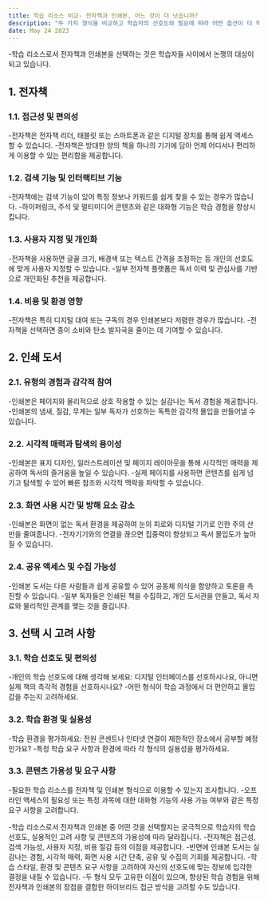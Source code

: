 ```yaml
---
title: 학습 리소스 비교- 전자책과 인쇄본, 어느 것이 더 낫습니까?
description: "두 가지 형식을 비교하고 학습자의 선호도와 필요에 따라 어떤 옵션이 더 적합한지 결정하는 데 도움이 되는 인사이트를 제공합니다."
date: May 24 2023
---
```


-학습 리소스로서 전자책과 인쇄본을 선택하는 것은 학습자들 사이에서 논쟁의 대상이 되고 있습니다. 


## 1. 전자책
### 1.1. 접근성 및 편의성


-전자책은 전자책 리더, 태블릿 또는 스마트폰과 같은 디지털 장치를 통해 쉽게 액세스할 수 있습니다.
-전자책은 방대한 양의 책을 하나의 기기에 담아 언제 어디서나 편리하게 이용할 수 있는 편리함을 제공합니다.
### 1.2. 검색 기능 및 인터랙티브 기능


-전자책에는 검색 기능이 있어 특정 정보나 키워드를 쉽게 찾을 수 있는 경우가 많습니다.
-하이퍼링크, 주석 및 멀티미디어 콘텐츠와 같은 대화형 기능은 학습 경험을 향상시킵니다.
### 1.3. 사용자 지정 및 개인화


-전자책을 사용하면 글꼴 크기, 배경색 또는 텍스트 간격을 조정하는 등 개인의 선호도에 맞게 사용자 지정할 수 있습니다.
-일부 전자책 플랫폼은 독서 이력 및 관심사를 기반으로 개인화된 추천을 제공합니다.
### 1.4. 비용 및 환경 영향


-전자책은 특히 디지털 대여 또는 구독의 경우 인쇄본보다 저렴한 경우가 많습니다.
-전자책을 선택하면 종이 소비와 탄소 발자국을 줄이는 데 기여할 수 있습니다.
## 2. 인쇄 도서
### 2.1. 유형의 경험과 감각적 참여


-인쇄본은 페이지와 물리적으로 상호 작용할 수 있는 실감나는 독서 경험을 제공합니다.
-인쇄본의 냄새, 질감, 무게는 일부 독자가 선호하는 독특한 감각적 몰입을 만들어낼 수 있습니다.
### 2.2. 시각적 매력과 탐색의 용이성


-인쇄본은 표지 디자인, 일러스트레이션 및 페이지 레이아웃을 통해 시각적인 매력을 제공하여 독서의 즐거움을 높일 수 있습니다.
-실제 페이지를 사용하면 콘텐츠를 쉽게 넘기고 탐색할 수 있어 빠른 참조와 시각적 맥락을 파악할 수 있습니다.
### 2.3. 화면 사용 시간 및 방해 요소 감소


-인쇄본은 화면이 없는 독서 환경을 제공하여 눈의 피로와 디지털 기기로 인한 주의 산만을 줄여줍니다.
-전자기기와의 연결을 끊으면 집중력이 향상되고 독서 몰입도가 높아질 수 있습니다.
### 2.4. 공유 액세스 및 수집 가능성


-인쇄본 도서는 다른 사람들과 쉽게 공유할 수 있어 공동체 의식을 함양하고 토론을 촉진할 수 있습니다.
-일부 독자들은 인쇄된 책을 수집하고, 개인 도서관을 만들고, 독서 자료와 물리적인 관계를 맺는 것을 즐깁니다.
## 3. 선택 시 고려 사항
### 3.1. 학습 선호도 및 편의성


-개인의 학습 선호도에 대해 생각해 보세요: 디지털 인터페이스를 선호하시나요, 아니면 실제 책의 촉각적 경험을 선호하시나요?
-어떤 형식이 학습 과정에서 더 편안하고 몰입감을 주는지 고려하세요.
### 3.2. 학습 환경 및 실용성


-학습 환경을 평가하세요: 전원 콘센트나 인터넷 연결이 제한적인 장소에서 공부할 예정인가요?
-특정 학습 요구 사항과 환경에 따라 각 형식의 실용성을 평가하세요.
### 3.3. 콘텐츠 가용성 및 요구 사항


-필요한 학습 리소스를 전자책 및 인쇄본 형식으로 이용할 수 있는지 조사합니다.
-오프라인 액세스의 필요성 또는 특정 과목에 대한 대화형 기능의 사용 가능 여부와 같은 특정 요구 사항을 고려합니다.

-학습 리소스로서 전자책과 인쇄본 중 어떤 것을 선택할지는 궁극적으로 학습자의 학습 선호도, 실용적인 고려 사항 및 콘텐츠의 가용성에 따라 달라집니다. 
-전자책은 접근성, 검색 가능성, 사용자 지정, 비용 절감 등의 이점을 제공합니다. 
-반면에 인쇄본 도서는 실감나는 경험, 시각적 매력, 화면 사용 시간 단축, 공유 및 수집의 기회를 제공합니다. 
-학습 스타일, 환경 및 콘텐츠 요구 사항을 고려하여 자신의 선호도에 맞는 정보에 입각한 결정을 내릴 수 있습니다. 
-두 형식 모두 고유한 이점이 있으며, 향상된 학습 경험을 위해 전자책과 인쇄본의 장점을 결합한 하이브리드 접근 방식을 고려할 수도 있습니다.